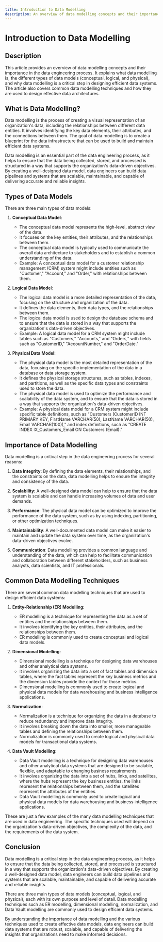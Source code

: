 ```yaml
---
title: Introduction to Data Modelling
description: An overview of data modelling concepts and their importance in data engineering
---
```


# Introduction to Data Modelling

## Description
This article provides an overview of data modelling concepts and their importance in the data engineering process. It explains what data modelling is, the different types of data models (conceptual, logical, and physical), and why data modelling is a critical step in designing efficient data systems. The article also covers common data modelling techniques and how they are used to design effective data architectures.

## What is Data Modelling?
Data modelling is the process of creating a visual representation of an organization's data, including the relationships between different data entities. It involves identifying the key data elements, their attributes, and the connections between them. The goal of data modelling is to create a blueprint for the data infrastructure that can be used to build and maintain efficient data systems.

Data modelling is an essential part of the data engineering process, as it helps to ensure that the data being collected, stored, and processed is structured in a way that supports the organization's data-driven objectives. By creating a well-designed data model, data engineers can build data pipelines and systems that are scalable, maintainable, and capable of delivering accurate and reliable insights.

## Types of Data Models
There are three main types of data models:

1. **Conceptual Data Model**:
   - The conceptual data model represents the high-level, abstract view of the data.
   - It focuses on the key entities, their attributes, and the relationships between them.
   - The conceptual data model is typically used to communicate the overall data architecture to stakeholders and to establish a common understanding of the data.
   - Example: A conceptual data model for a customer relationship management (CRM) system might include entities such as "Customer," "Account," and "Order," with relationships between them.

2. **Logical Data Model**:
   - The logical data model is a more detailed representation of the data, focusing on the structure and organization of the data.
   - It defines the data elements, their data types, and the relationships between them.
   - The logical data model is used to design the database schema and to ensure that the data is stored in a way that supports the organization's data-driven objectives.
   - Example: A logical data model for a CRM system might include tables such as "Customers," "Accounts," and "Orders," with fields such as "CustomerID," "AccountNumber," and "OrderDate."

3. **Physical Data Model**:
   - The physical data model is the most detailed representation of the data, focusing on the specific implementation of the data in a database or data storage system.
   - It defines the physical storage structures, such as tables, indexes, and partitions, as well as the specific data types and constraints used to store the data.
   - The physical data model is used to optimize the performance and scalability of the data system, and to ensure that the data is stored in a way that supports the organization's data-driven objectives.
   - Example: A physical data model for a CRM system might include specific table definitions, such as "Customers (CustomerID INT PRIMARY KEY, FirstName VARCHAR(50), LastName VARCHAR(50), Email VARCHAR(100))," and index definitions, such as "CREATE INDEX IX_Customers_Email ON Customers (Email)."

## Importance of Data Modelling
Data modelling is a critical step in the data engineering process for several reasons:

1. **Data Integrity**: By defining the data elements, their relationships, and the constraints on the data, data modelling helps to ensure the integrity and consistency of the data.

2. **Scalability**: A well-designed data model can help to ensure that the data system is scalable and can handle increasing volumes of data and user demands.

3. **Performance**: The physical data model can be optimized to improve the performance of the data system, such as by using indexing, partitioning, or other optimization techniques.

4. **Maintainability**: A well-documented data model can make it easier to maintain and update the data system over time, as the organization's data-driven objectives evolve.

5. **Communication**: Data modelling provides a common language and understanding of the data, which can help to facilitate communication and collaboration between different stakeholders, such as business analysts, data scientists, and IT professionals.

## Common Data Modelling Techniques
There are several common data modelling techniques that are used to design efficient data systems:

1. **Entity-Relationship (ER) Modelling**:
   - ER modelling is a technique for representing the data as a set of entities and the relationships between them.
   - It involves identifying the key entities, their attributes, and the relationships between them.
   - ER modelling is commonly used to create conceptual and logical data models.

2. **Dimensional Modelling**:
   - Dimensional modelling is a technique for designing data warehouses and other analytical data systems.
   - It involves organizing the data into a set of fact tables and dimension tables, where the fact tables represent the key business metrics and the dimension tables provide the context for those metrics.
   - Dimensional modelling is commonly used to create logical and physical data models for data warehousing and business intelligence applications.

3. **Normalization**:
   - Normalization is a technique for organizing the data in a database to reduce redundancy and improve data integrity.
   - It involves breaking down the data into smaller, more manageable tables and defining the relationships between them.
   - Normalization is commonly used to create logical and physical data models for transactional data systems.

4. **Data Vault Modelling**:
   - Data Vault modelling is a technique for designing data warehouses and other analytical data systems that are designed to be scalable, flexible, and adaptable to changing business requirements.
   - It involves organizing the data into a set of hubs, links, and satellites, where the hubs represent the key business entities, the links represent the relationships between them, and the satellites represent the attributes of the entities.
   - Data Vault modelling is commonly used to create logical and physical data models for data warehousing and business intelligence applications.

These are just a few examples of the many data modelling techniques that are used in data engineering. The specific techniques used will depend on the organization's data-driven objectives, the complexity of the data, and the requirements of the data system.

## Conclusion
Data modelling is a critical step in the data engineering process, as it helps to ensure that the data being collected, stored, and processed is structured in a way that supports the organization's data-driven objectives. By creating a well-designed data model, data engineers can build data pipelines and systems that are scalable, maintainable, and capable of delivering accurate and reliable insights.

There are three main types of data models (conceptual, logical, and physical), each with its own purpose and level of detail. Data modelling techniques such as ER modelling, dimensional modelling, normalization, and Data Vault modelling are commonly used to design efficient data systems.

By understanding the importance of data modelling and the various techniques used to create effective data models, data engineers can build data systems that are robust, scalable, and capable of delivering the insights that organizations need to make informed decisions.